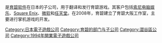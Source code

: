 {{expand|time=2015-10-08T15:01:37+00:00}}
{{unreferenced|time=2015-10-08T15:01:37+00:00}}
{{NoteTA
| G1=Games
}}
{{Infobox company
| name=育碧日本
| native_name = ユービーアイソフト日本
| native_name_lang = ja
| logo=
| type=育碧软件的子公司
| foundation=1994年4月11日
| location= 日本东京都[[涩谷区|涩谷区]]
| key_people=Ranko Fukui
| industry=
| products=
| operating_income=
| net_income=50亿日元
| num_employees=
| homepage= {{URL|http://www.ubisoft.co.jp/}}
}}

{{vgname2|育碧日本|ja=ユービーアイソフト日本}}是[[育碧软件|育碧软件]]在日本的子公司，用于翻译和发行育碧游戏。其客户包括[[索尼电脑娱乐|索尼电脑娱乐]]、[[Square_Enix|Square Enix]]、[[微软|微软]]和[[任天堂|任天堂]]。在2008年，育碧建立了育碧大阪工作室，主要进行掌机游戏的开发。

{{Ubisoft}}

{{DEFAULTSORT:Ubisoft Japan}}
[[Category:日本電子遊戲公司|Category:日本電子遊戲公司]]
[[Category:育碧的部门与子公司|Category:育碧的部门与子公司]]
[[Category:澀谷區公司|Category:澀谷區公司]]
[[Category:1994年開業電子遊戲公司|Category:1994年開業電子遊戲公司]]

{{ubisoft-stub}}
{{japan-videogame-company-stub}}